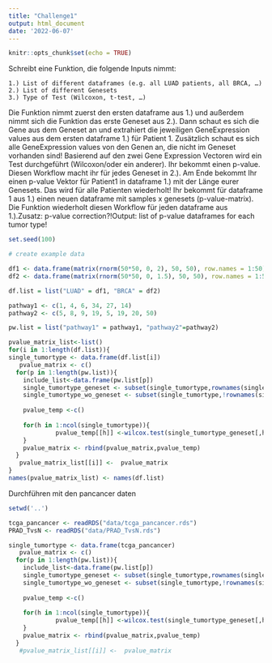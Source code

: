 ```yaml
---
title: "Challenge1"
output: html_document
date: '2022-06-07'
---
```


```r
knitr::opts_chunk$set(echo = TRUE)
```
Schreibt eine Funktion, die folgende Inputs nimmt:

    1.) List of different dataframes (e.g. all LUAD patients, all BRCA, …)
    2.) List of different Genesets
    3.) Type of Test (Wilcoxon, t-test, …)

Die Funktion nimmt zuerst den ersten dataframe aus 1.) und außerdem nimmt sich die Funktion das erste Geneset aus 2.). Dann schaut es sich die Gene aus dem Geneset an und extrahiert die jeweiligen GeneExpression values aus dem ersten dataframe 1.) für Patient 1. Zusätzlich schaut es sich alle GeneExpression values von den Genen an, die nicht im Geneset vorhanden sind! Basierend auf den zwei Gene Expression Vectoren wird ein Test durchgeführt (Wilcoxon/oder ein anderer). Ihr bekommt einen p-value. Diesen Workflow macht ihr für jedes Geneset in 2.). Am Ende bekommt Ihr einen p-value Vektor für Patient1 in dataframe 1.) mit der Länge eurer Genesets. Das wird für alle Patienten wiederholt! Ihr bekommt für dataframe 1 aus 1.) einen neuen dataframe mit samples x genesets (p-value-matrix). Die Funktion wiederholt diesen Workflow für jeden dataframe aus 1.).Zusatz: p-value correction?!Output: list of p-value dataframes for each tumor type!


```r
set.seed(100)

# create example data

df1 <- data.frame(matrix(rnorm(50*50, 0, 2), 50, 50), row.names = 1:50)
df2 <- data.frame(matrix(rnorm(50*50, 0, 1.5), 50, 50), row.names = 1:50)

df.list = list("LUAD" = df1, "BRCA" = df2)

pathway1 <- c(1, 4, 6, 34, 27, 14)
pathway2 <- c(5, 8, 9, 19, 5, 19, 20, 50)

pw.list = list("pathway1" = pathway1, "pathway2"=pathway2)
```

```r
pvalue_matrix_list<-list()
for(i in 1:length(df.list)){
single_tumortype <- data.frame(df.list[i])
   pvalue_matrix <- c()
  for(p in 1:length(pw.list)){
    include_list<-data.frame(pw.list[p])
    single_tumortype_geneset <- subset(single_tumortype,rownames(single_tumortype) %in% include_list[,1] )
    single_tumortype_wo_geneset <- subset(single_tumortype,!rownames(single_tumortype) %in% include_list[,1] )
    
    pvalue_temp <-c()
   
    for(h in 1:ncol(single_tumortype)){
             pvalue_temp[[h]] <-wilcox.test(single_tumortype_geneset[,h], single_tumortype_wo_geneset[,h])$p.value 
    }
    pvalue_matrix <- rbind(pvalue_matrix,pvalue_temp)
  }
   pvalue_matrix_list[[i]] <-  pvalue_matrix
}
names(pvalue_matrix_list) <- names(df.list)

```



Durchführen mit den pancancer daten
```r
setwd('..')

tcga_pancancer <- readRDS("data/tcga_pancancer.rds")
PRAD_TvsN <- readRDS("data/PRAD_TvsN.rds")
```

```r

single_tumortype <- data.frame(tcga_pancancer)
   pvalue_matrix <- c()
  for(p in 1:length(pw.list)){
    include_list<-data.frame(pw.list[p])
    single_tumortype_geneset <- subset(single_tumortype,rownames(single_tumortype) %in% include_list[,1] )
    single_tumortype_wo_geneset <- subset(single_tumortype,!rownames(single_tumortype) %in% include_list[,1] )
    
    pvalue_temp <-c()
   
    for(h in 1:ncol(single_tumortype)){
             pvalue_temp[[h]] <-wilcox.test(single_tumortype_geneset[,h], single_tumortype_wo_geneset[,h])$p.value 
    }
    pvalue_matrix <- rbind(pvalue_matrix,pvalue_temp)
  }
   #pvalue_matrix_list[[i]] <-  pvalue_matrix


```